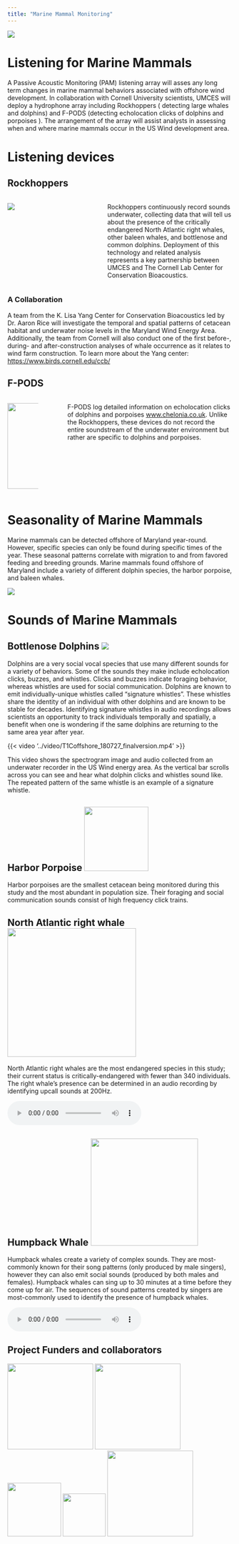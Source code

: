 ```yaml
---
title: "Marine Mammal Monitoring"
---
```


![](images/Dolphins_creditRB.png)

# Listening for Marine Mammals

A Passive Acoustic Monitoring (PAM) listening array will asses any long term changes in marine mammal behaviors associated with offshore wind development. In collaboration with Cornell University scientists, UMCES will deploy a hydrophone array including Rockhoppers ( detecting large whales and dolphins) and F-PODS (detecting echolocation clicks of dolphins and porpoises ). The arrangement of the array will assist analysts in assessing when and where marine mammals occur in the US Wind development area.

# Listening devices

## Rockhoppers

::: {.columns}
::: {.column width="30%"}
![](images/rockhoppers.png)
:::

::: {.column width="5%"}
:::

::: {.column width="55%"}
Rockhoppers continuously record sounds underwater, collecting data that will tell us about the presence of the critically endangered North Atlantic right whales, other baleen whales, and bottlenose and common dolphins. Deployment of this technology and related analysis represents a key partnership between UMCES and The Cornell Lab Center for Conservation Bioacoustics.
:::
:::
### A Collaboration
A team from the K. Lisa Yang Center for Conservation Bioacoustics led by Dr. Aaron Rice will investigate the temporal and spatial patterns of cetacean habitat and underwater noise levels in the Maryland Wind Energy Area. Additionally, the team from Cornell will also conduct one of the first before-, during- and after-construction analyses of whale occurrence as it relates to wind farm construction. To learn more about the Yang center: [https://www.birds.cornell.edu/ccb/](https://www.birds.cornell.edu/ccb/)



## F-PODS

::: columns
::: {.column width="15%"}
![](images/FPOD.png){height="2in"}
:::

::: {.column width="5%"}
:::

::: {.column width="80%"}
F-PODS log detailed information on echolocation clicks of dolphins and porpoises [www.chelonia.co.uk](https://www.chelonia.co.uk). Unlike the Rockhoppers, these devices do not record the entire soundstream of the underwater environment but rather are specific to dolphins and porpoises.
:::
:::

# Seasonality of Marine Mammals

Marine mammals can be detected offshore of Maryland year-round. However, specific species can only be found during specific times of the year. These seasonal patterns correlate with migration to and from favored feeding and breeding grounds. Marine mammals found offshore of Maryland include a variety of different dolphin species, the harbor porpoise, and baleen whales.

![](images/MMM%20seasonal%20detections.png){.column-body-outset}

# Sounds of Marine Mammals

## Bottlenose Dolphins ![](images/Dolphin_Scaled.png)

Dolphins are a very social vocal species that use many different sounds for a variety of behaviors. Some of the sounds they make include echolocation clicks, buzzes, and whistles. Clicks and buzzes indicate foraging behavior, whereas whistles are used for social communication. Dolphins are known to emit individually-unique whistles called "signature whistles". These whistles share the identity of an individual with other dolphins and are known to be stable for decades. Identifying signature whistles in audio recordings allows scientists an opportunity to track individuals temporally and spatially, a benefit when one is wondering if the same dolphins are returning to the same area year after year.

{{< video '../video/T1Coffshore_180727_finalversion.mp4' >}}

::: {.column-margin}
This video shows the spectrogram image and audio collected from an underwater recorder in the US Wind energy area. As the vertical bar scrolls across you can see and hear what dolphin clicks and whistles sound like. The repeated pattern of the same whistle is an example of a signature whistle.
:::

## Harbor Porpoise ![](images/porpoise_scaled.png){width="1.5in"}

Harbor porpoises are the smallest cetacean being monitored during this study and the most abundant in population size. Their foraging and social communication sounds consist of high frequency click trains.

## North Atlantic right whale ![](images/NARW.png){width="3in"}

North Atlantic right whales are the most endangered species in this study; their current status is critically-endangered with fewer than 340 individuals. The right whale's presence can be determined in an audio recording by identifying upcall sounds at 200Hz.

<audio controls source src="../audio/Right-whale_Amplified.mp3">

</audio>

## Humpback Whale ![](images/humpback.png){width="2.5in"}

Humpback whales create a variety of complex sounds. They are most-commonly known for their song patterns (only produced by male singers), however they can also emit social sounds (produced by both males and females). Humpback whales can sing up to 30 minutes at a time before they come up for air. The sequences of sound patterns created by singers are most-commonly used to identify the presence of humpback whales.

<audio controls source src="../audio/Humpbacksong_020722_225400.mp3">

</audio>

## Project Funders and collaborators 
![](images/logos/UMCESlogo.png){width="2in"} ![](images/logos/USWindlogo.png){width="2in"}
![](images/logos/Helenslogo.png){width="1.25in"}
![](images/logos/Cornell Insignia.jpg){width=1in}
![](images/logos/Cornelllogo.png){width=2in} 
